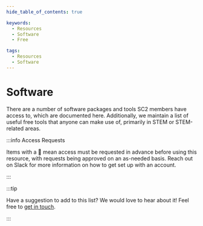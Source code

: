 ```yaml
---
hide_table_of_contents: true

keywords:
  - Resources
  - Software
  - Free

tags:
  - Resources
  - Software
---
```


# Software

There are a number of software packages and tools SC2 members have access to, which are documented here. Additionally, we maintain a list of useful free tools that anyone can make use of, primarily in STEM or STEM-related areas.

:::info Access Requests

Items with a 🔐 mean access must be requested in advance before using this resource, with requests being approved on an as-needed basis. Reach out on Slack for more information on how to get set up with an account.

:::

:::tip

Have a suggestion to add to this list? We would love to hear about it! Feel free to [get in touch](https://scstem.org/contact).

:::
